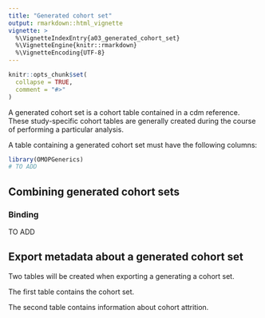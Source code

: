 ```yaml
---
title: "Generated cohort set"
output: rmarkdown::html_vignette
vignette: >
  %\VignetteIndexEntry{a03_generated_cohort_set}
  %\VignetteEngine{knitr::rmarkdown}
  %\VignetteEncoding{UTF-8}
---
```


```r
knitr::opts_chunk$set(
  collapse = TRUE,
  comment = "#>"
)
```

A generated cohort set is a cohort table contained in a cdm reference. These study-specific cohort tables are generally created during the course of performing a particular analysis.

A table containing a generated cohort set must have the following columns: 
```r
library(OMOPGenerics)
# TO ADD
```

## Combining generated cohort sets
### Binding
TO ADD

## Export metadata about a generated cohort set
Two tables will be created when exporting a generating a cohort set. 

The first table contains the cohort set.

The second table contains information about cohort attrition.
